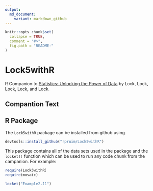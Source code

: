 ```yaml
---
output:
  md_document:
    variant: markdown_github
---
```


<!-- README.md is generated from README.Rmd. Please edit that file -->

```r
knitr::opts_chunk$set(
  collapse = TRUE,
  comment = "#>",
  fig.path = "README-"
)
```

Lock5withR
==========

R Companion to 
[Statistics: Unlocking the Power of Data](http://lock5stat.com/)
by Lock, Lock, Lock, Lock, and Lock.

## Compantion Text

## R Package

The `Lock5withR` package can be installed from github using

```r
devtools::install_github("rpruim/Lock5withR")
```

This package contains all of the data sets used in the package and the `locket()` function which 
can be used to run any code chunk from the campanion.  For example:

```r
require(Lock5withR)
require(mosaic)
```
```r
locket("Example2.11")
```
